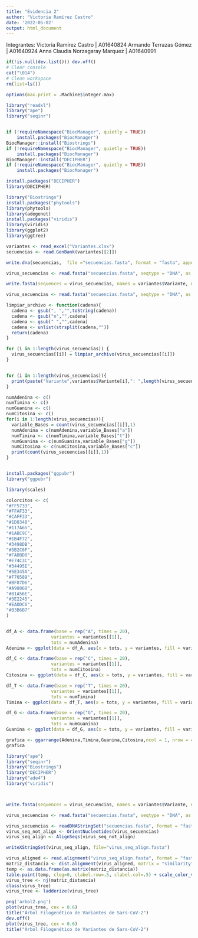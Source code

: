 ---
title: "Evidencia 2"
author: "Victoria Ramírez Castro"
date: '2022-05-02'
output: html_document
---

Integrantes:
Victoria Ramírez Castro | A01640824
Armando Terrazas Gómez | A01640924
Anna Claudia Norzagaray Marquez | A01640991

```{r}
if(!is.null(dev.list())) dev.off()
# Clear console
cat("\014") 
# Clean workspace
rm(list=ls())
```

```{r,fig.height=50}

options(max.print = .Machine$integer.max)

library("readxl")
library("ape")
library("seqinr")


if (!requireNamespace("BiocManager", quietly = TRUE))
    install.packages("BiocManager")
BiocManager::install("Biostrings")
if (!requireNamespace("BiocManager", quietly = TRUE))
    install.packages("BiocManager")
BiocManager::install("DECIPHER")
if (!requireNamespace("BiocManager", quietly = TRUE))
    install.packages("BiocManager")

install.packages("DECIPHER")
library(DECIPHER)

library("Biostrings")
install.packages("phytools")
library(phytools)
library(adegenet)
install.packages("viridis") 
library(viridis)
library(ggplot2)
library(ggtree)

variantes <- read_excel("Variantes.xlsx")
secuencias <- read.GenBank(variantes[[2]])

write.dna(secuencias,  file ="secuencias.fasta", format = "fasta", append = FALSE)

virus_secuencias <- read.fasta("secuencias.fasta", seqtype = "DNA", as.string = TRUE, forceDNAtolower = FALSE)

write.fasta(sequences = virus_secuencias, names = variantes$Variante, nbchar = 10, file.out = "secuencias.fasta")

virus_secuencias <- read.fasta("secuencias.fasta", seqtype = "DNA", as.string = FALSE, forceDNAtolower = FALSE)

limpiar_archivo <- function(cadena){
  cadena <- gsub(", ","",toString(cadena))
  cadena <- gsub("n","",cadena)
  cadena <- gsub(" ","",cadena)
  cadena <- unlist(strsplit(cadena,""))
  return(cadena)
}

for (i in 1:length(virus_secuencias)) {
  virus_secuencias[[i]] = limpiar_archivo(virus_secuencias[[i]])
}


for (i in 1:length(virus_secuencias)){
  print(paste("Variante",variantes$Variante[i],": ",length(virus_secuencias[[i]])))
}

numAdenina <- c()
numTimina <- c()
numGuanina <- c()
numCitosina <- c()
for(i in 1:length(virus_secuencias)){
  variable_Bases = count(virus_secuencias[[i]],1)
  numAdenina = c(numAdenina,variable_Bases["a"])
  numTimina <- c(numTimina,variable_Bases["t"])
  numGuanina <- c(numGuanina,variable_Bases["g"])
  numCitosina <- c(numCitosina,variable_Bases["c"])
  print(count(virus_secuencias[[i]],1))
}


install.packages("ggpubr")
library("ggpubr")

library(scales)

colorcitos <- c(
"#FF5733", 
"#FFAF33",
"#CAFF33",
"#1D8348",
"#117A65",
"#1ABC9C",
"#1B4F72",
"#3498DB",
"#5B2C6F",
"#FADBD8",
"#E74C3C",
"#34495E",
"#5E345A",
"#F70589",
"#BF87D6",
"#A98868",
"#81A56E",
"#3E2245",
"#EADDC6",
"#B3B6B7"
)


df_A <- data.frame(base = rep("A", times = 20),
                 variantes = variantes[[1]], 
                 tots = numAdenina)
Adenina <- ggplot(data = df_A, aes(x = tots, y = variantes, fill = variantes)) + geom_bar(stat = "identity") + ggtitle("Composición de Adenina") + labs(x = "Total de Adenina", y = "Bases", fill = "variantes") + theme_update() + scale_fill_manual(values = colorcitos)

df_C <- data.frame(base = rep("C", times = 20),
                 variantes = variantes[[1]], 
                 tots = numCitosina)
Citosina <- ggplot(data = df_C, aes(x = tots, y = variantes, fill = variantes)) + geom_bar(stat = "identity") + ggtitle("Composición de Citosina") + labs(x = "Total de Citosina", y = "Variantes", fill = "variantes") + theme_update() + scale_fill_manual(values = colorcitos)

df_T <- data.frame(base = rep("T", times = 20),
                 variantes = variantes[[1]], 
                 tots = numTimina)
Timina <- ggplot(data = df_T, aes(x = tots, y = variantes, fill = variantes)) + geom_bar(stat = "identity") + ggtitle("Composición de Timina") + labs(x = "Total de Timina", y = "Variantes", fill = "variantes") + theme_update() + scale_fill_manual(values = colorcitos)

df_G <- data.frame(base = rep("G", times = 20),
                 variantes = variantes[[1]], 
                 tots = numGuanina)
Guanina <- ggplot(data = df_G, aes(x = tots, y = variantes, fill = variantes)) + geom_bar(stat = "identity") + ggtitle("Composición de Guanina") + labs(x = "Total de Guanina", y = "Variantes", fill = "variantes") + theme_update() + scale_fill_manual(values = colorcitos)
```


```{r,fig.width=15, fig.height=30}

grafica <- ggarrange(Adenina,Timina,Guanina,Citosina,ncol = 1, nrow = 4, padding = 1)
grafica


```


```{r}
library("ape")
library("seqinr")
library("Biostrings")
library("DECIPHER")
library("ade4")
library("viridis")



write.fasta(sequences = virus_secuencias, names = variantes$Variante, nbchar = 10, file.out = "secuencias.fasta")

virus_secuencias <- read.fasta("secuencias.fasta", seqtype = "DNA", as.string = FALSE, forceDNAtolower = FALSE)

virus_secuencias <- readDNAStringSet("secuencias.fasta", format = "fasta")
virus_seq_not_align <- OrientNucleotides(virus_secuencias)
virus_seq_align <- AlignSeqs(virus_seq_not_align)

writeXStringSet(virus_seq_align, file="virus_seq_align.fasta")

virus_aligned <- read.alignment("virus_seq_align.fasta", format = "fasta")
matriz_distancia <- dist.alignment(virus_aligned, matrix = "similarity")
temp <- as.data.frame(as.matrix(matriz_distancia))
table.paint(temp, cleg=0, clabel.row=.5, clabel.col=.5) + scale_color_viridis()
virus_tree <- nj(matriz_distancia)
class(virus_tree) 
virus_tree <- ladderize(virus_tree)

png('arbol2.png')
plot(virus_tree, cex = 0.6)
title("Árbol Filogenético de Variantes de Sars-CoV-2")
dev.off()
plot(virus_tree, cex = 0.6)
title("Árbol Filogenético de Variantes de Sars-CoV-2")



```


